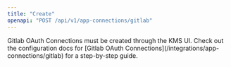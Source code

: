 ```yaml
---
title: "Create"
openapi: "POST /api/v1/app-connections/gitlab"
---
```


<Note>
    Gitlab OAuth Connections must be created through the KMS UI.
    Check out the configuration docs for [Gitlab OAuth Connections](/integrations/app-connections/gitlab) for a step-by-step
    guide.
</Note>